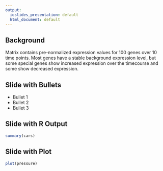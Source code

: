 ```yaml
---
output:
  ioslides_presentation: default
  html_document: default
---
```



## Background

Matrix contains pre-normalized expression values for 100 genes over 10 time points. Most genes have a stable background expression level, but some special genes show increased expression over the timecourse and some show decreased expression.



## Slide with Bullets

- Bullet 1
- Bullet 2
- Bullet 3

## Slide with R Output

```r
summary(cars)
```

## Slide with Plot

```r
plot(pressure)
```

